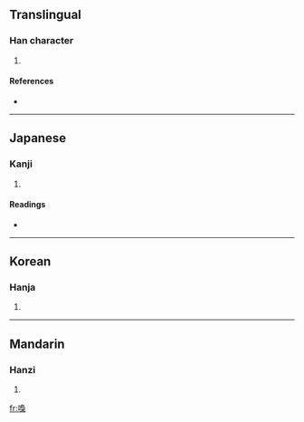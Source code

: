 ==Translingual==

===Han character===
{{Han char|rn=30|rad=口|as=11|sn=14|four=6702<sub>7</sub>|canj=口竹日木 (RHAD)}}

# {{defn|Han}}

====References====
* {{Han ref|kx=0204.410|dkj=04168|dj=0427.180|hdz=10677.080|uh=5604|ud=22020|bh=E153|bd=57683}}

----

==Japanese==

===Kanji===
{{ja-kanji|grade=|rs=口11}}

# {{defn|Japanese}}

====Readings====
* {{ja-readings|on=[[けう]] (keu)|kun=[[さけぶ]] (sakebu)}}

----

==Korean==

===Hanja===
{{ko-hanja|hangeul=교|rv=gyo|mr=kyo}}

# {{defn|Korean}}

----

==Mandarin==

===Hanzi===
{{cmn-hanzi|pin=[[jiāo]] ([[jiao1]])|wg=chiao<sup>1</sup>}}

# {{defn|Mandarin}}

[[fr:嘄]]